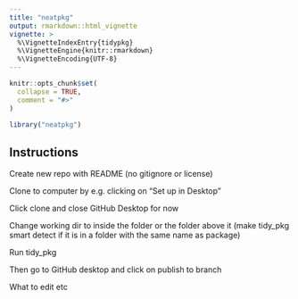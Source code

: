 ```yaml
---
title: "neatpkg"
output: rmarkdown::html_vignette
vignette: >
  %\VignetteIndexEntry{tidypkg}
  %\VignetteEngine{knitr::rmarkdown}
  %\VignetteEncoding{UTF-8}
---
```


```r
knitr::opts_chunk$set(
  collapse = TRUE,
  comment = "#>"
)
```

```r
library("neatpkg")
```

## Instructions

Create new repo with README (no gitignore or license)

Clone to computer by e.g. clicking on "Set up in Desktop"

Click clone and close GitHub Desktop for now

Change working dir to inside the folder or the folder above it (make tidy_pkg smart detect if it is in a folder with the same name as package)

Run tidy_pkg

Then go to GitHub desktop and click on publish to branch


What to edit etc
